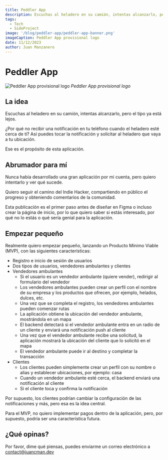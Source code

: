 ```yaml
---
title: Peddler App
description: Escuchas al heladero en su camión, intentas alcanzarlo, pero el tipo ya está lejos.
tags:
  - Tech
  - SideProject
image: '/blog/peddler-app/peddler-app-banner.png'
imageCaption: Peddler App provisional logo
date: 11/12/2023
author: Juan Manzanero
---
```


# Peddler App

![Peddler App provisional logo](/blog/peddler-app/peddler-app-banner.png)
_Peddler App provisional logo_

<PostData date='November 12, 2023' author='Juan Manzanero' />

## La idea

Escuchas al heladero en su camión, intentas alcanzarlo, pero el tipo ya está lejos.

¿Por qué no recibir una notificación en tu teléfono cuando el heladero esté cerca de ti? Así puedes tocar la notificación y solicitar al heladero que vaya a tu ubicación.

Ese es el propósito de esta aplicación.

## Abrumador para mí

Nunca había desarrollado una gran aplicación por mi cuenta, pero quiero intentarlo y ver qué sucede.

Quiero seguir el camino del Indie Hacker, compartiendo en público el progreso y obteniendo comentarios de la comunidad.

Esta publicación es el primer paso antes de diseñar en Figma o incluso crear la página de inicio, por lo que quiero saber si estás interesado, por qué no lo estás o qué sería genial para la aplicación.

## Empezar pequeño

Realmente quiero empezar pequeño, lanzando un Producto Mínimo Viable (MVP), con las siguientes características:

- Registro e inicio de sesión de usuarios
- Dos tipos de usuarios, vendedores ambulantes y clientes
- Vendedores ambulantes
  - Si el usuario es un vendedor ambulante (quiere vender), redirigir al formulario del vendedor
  - Los vendedores ambulantes pueden crear un perfil con el nombre de su empresa y los productos que ofrecen, por ejemplo, helados, dulces, etc.
  - Una vez que se completa el registro, los vendedores ambulantes pueden comenzar rutas
  - La aplicación obtiene la ubicación del vendedor ambulante, mostrándola en un mapa
  - El backend detectará si el vendedor ambulante entra en un radio de un cliente y enviará una notificación push al cliente
  - Una vez que el vendedor ambulante recibe una solicitud, la aplicación mostrará la ubicación del cliente que lo solicitó en el mapa
  - El vendedor ambulante puede ir al destino y completar la transacción
- Clientes
  - Los clientes pueden simplemente crear un perfil con su nombre o alias y establecer ubicaciones, por ejemplo: casa
  - Cuando un vendedor ambulante esté cerca, el backend enviará una notificación al cliente
  - Si el cliente toca y confirma la notificación

Por supuesto, los clientes podrían cambiar la configuración de las notificaciones y más, pero esa es la idea central.

Para el MVP, no quiero implementar pagos dentro de la aplicación, pero, por supuesto, podría ser una característica futura.

## ¿Qué opinas?

Por favor, dime qué piensas, puedes enviarme un correo electrónico a [contact@juancman.dev](mailto:contact@juancman.dev)